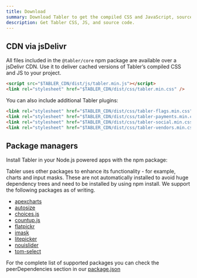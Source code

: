 ```yaml
---
title: Download
summary: Download Tabler to get the compiled CSS and JavaScript, source code, or include it with your favorite package managers like npm, yarn and more.
description: Get Tabler CSS, JS, and source code.
---
```


## CDN via jsDelivr

All files included in the `@tabler/core` npm package are available over a jsDelivr CDN. Use it to deliver cached versions of Tabler’s compiled CSS and JS to your project.

```html
<script src="$TABLER_CDN/dist/js/tabler.min.js"></script>
<link rel="stylesheet" href="$TABLER_CDN/dist/css/tabler.min.css" />
```

You can also include additional Tabler plugins:

```html
<link rel="stylesheet" href="$TABLER_CDN/dist/css/tabler-flags.min.css" />
<link rel="stylesheet" href="$TABLER_CDN/dist/css/tabler-payments.min.css" />
<link rel="stylesheet" href="$TABLER_CDN/dist/css/tabler-social.min.css" />
<link rel="stylesheet" href="$TABLER_CDN/dist/css/tabler-vendors.min.css" />
```

## Package managers

Install Tabler in your Node.js powered apps with the npm package:

<TabsPackage name="@tabler/core" />

Tabler uses other packages to enhance its functionality - for example, charts and input masks. These are not automatically installed to avoid huge
dependency trees and need to be installed by using npm install. We support the following packages as of writing.

- [apexcharts](https://apexcharts.com/)
- [autosize](http://www.jacklmoore.com/autosize/)
- [choices.js](https://github.com/Choices-js/Choices)
- [countup.js](https://inorganik.github.io/countUp.js/)
- [flatpickr](https://flatpickr.js.org/)
- [imask](https://imask.js.org/)
- [litepicker](https://litepicker.com/)
- [nouislider](https://refreshless.com/nouislider/)
- [tom-select](https://tom-select.js.org/)

For the complete list of supported packages you can check the peerDependencies section in our [package.json](https://github.com/tabler/tabler/blob/dev/package.json)